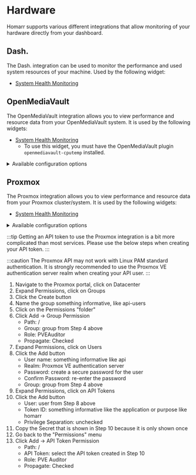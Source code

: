 # Hardware

Homarr supports various different integrations that allow monitoring of your hardware directly from your dashboard.

## Dash.

The Dash. integration can be used to monitor the performance and used system resources of your machine. Used by the following widget:

- [System Health Monitoring](/docs/1.10.0/widgets/health-monitoring)

## OpenMediaVault

The OpenMediaVault integration allows you to view performance and resource data from your OpenMediaVault system. It is used by the following widgets:

- [System Health Monitoring](/docs/1.10.0/widgets/health-monitoring)
  - To use this widget, you must have the OpenMediaVault plugin `openmediavault-cputemp` installed.

<details>
  <summary>
  Available configuration options
  </summary>
  <div>

| Field    | Type    | Description |
| -------- | ------- | ----------- |
| Username | Public | Username from the WebUI used for authentication |
| Password | Private | Password from the WebUI used for authentication |

  </div>
</details>

## Proxmox

The Proxmox integration allows you to view performance and resource data from your Proxmox cluster/system. It is used by the following widgets:

- [System Health Monitoring](/docs/1.10.0/widgets/health-monitoring)

<details>
  <summary>
  Available configuration options
  </summary>
  <div>

| Field    | Type    | Description |
| -------- | ------- | ----------- |
| Username | Public | Username used for authentication |
| TokenId  | Public | Token ID used for authentication |
| ApiKey  | Private | API Key used for authentication |
| Realm   | Public | Realm used for authentication |

  </div>
</details>

:::tip
Getting an API token to use the Proxmox integration is a bit more complicated than most services. Please use the below steps when creating your API token.
:::

:::caution
The Proxmox API may not work with Linux PAM standard authentication. It is strongly recommended to use the Proxmox VE authentication server realm when creating your API user.
:::

1. Navigate to the Proxmox portal, click on Datacenter
2. Expand Permissions, click on Groups
3. Click the Create button
4. Name the group something informative, like api-users
5. Click on the Permissions "folder"
6. Click Add -> Group Permission
    * Path: /
    * Group: group from Step 4 above
    * Role: PVEAuditor
    * Propagate: Checked
7. Expand Permissions, click on Users
8. Click the Add button
    * User name: something informative like api
    * Realm: Proxmox VE authentication server
    * Password: create a secure password for the user
    * Confirm Password: re-enter the password
    * Group: group from Step 4 above
9. Expand Permissions, click on API Tokens
10. Click the Add button
    * User: user from Step 8 above
    * Token ID: something informative like the application or purpose like homarr
    * Privilege Separation: unchecked
11. Copy the Secret that is shown in Step 10 because it is only shown once
12. Go back to the "Permissions" menu
13. Click Add -> API Token Permission
    * Path: /
    * API Token: select the API token created in Step 10
    * Role: PVE Auditor
    * Propagate: Checked


